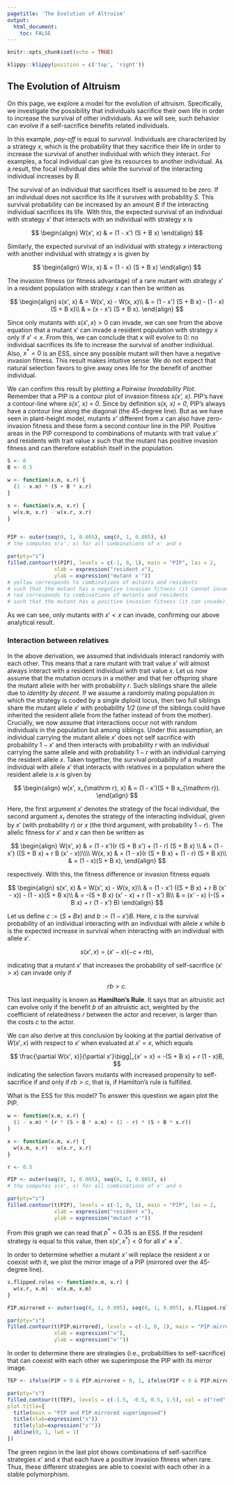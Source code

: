 ```yaml
---
pagetitle: 'The Evolution of Altruism'
output: 
  html_document:
    toc: FALSE
---
```


```r
knitr::opts_chunk$set(echo = TRUE)
```

```r
klippy::klippy(position = c('top', 'right'))
```

<!-- # Games Plants Play {.tabset} -->

## The Evolution of Altruism

On this page, we explore a model for the evolution of altruism. Specifically, we investigate the possibility that individuals sacrifice their own life in order to increase the survival of other individuals. As we will see, such behavior can evolve if a self-sacrifice benefits related individuals.

In this example, *pay-off* is equal to *survival*. Individuals are characterized by a strategy *x*, which is the probability that they sacrifice their life in order to increase the survival of another individual with which they interact. For examples, a focal individual can give its resources to another individual. As a result, the focal individual dies while the survival of the interacting individual increases by *B*.

The survival of an individual that sacrifices itself is assumed to be zero. If an individual does not sacrifice its life it survives with probability $S$. This survival probability can be increased by an amount $B$ if the interacting individual sacrifices its life. With this, the expected survival of an individual with strategy $x'$ that interacts with an individual with strategy $x$ is

$$
\begin{align}
W(x', x) & = (1 - x') (S + B x)
\end{align}
$$

<!--
sacrificing its life, $W_C(x)$, and of an individual not sacrificing its life, $W_D(x)$, in a population where individuals in the resident population sacrifice their life with probability $x$ becomes

$$
\begin{align}
W_C(x) & = 0\\
W_D(x) & = S + B x.
\end{align}
$$

We here use the notation $W_C$ for individuals that self-sacrifice (*C* stands for cooperate) and $W_D$ for individuals that do not self-sacrifice (*D* stands for defect). *Cooperate* and *defect* is a common terminology in game theory in the context of altruism. Now let us consider a rare mutant that self-sacrifices with probability $x'$. With probability $x'$ this individuals dies and with probability $(1-x')$ it survives with probability $W_D(x)$. Taken together, the survival of a rare mutant individual with strategy $x'$ in a resident population with strategy $x$ is given by
-->

Similarly, the expected survival of an individual with strategy $x$ interactiong with another individual with strategy $x$ is given by

$$
\begin{align}
W(x, x) & = (1 - x) (S + B x)
\end{align}
$$

The invasion fitness (or fitness advantage) of a rare mutant with strategy $x'$ in a resident population with strategy $x$ can then be written as

$$
\begin{align}
s(x', x) & = W(x', x) - W(x, x)\\
        & = (1 - x') (S + B x) - (1 - x) (S + B x)\\
        & = (x - x') (S + B x).
\end{align}
$$

Since only mutants with $s(x', x) > 0$ can invade, we can see from the above equation that a mutant $x'$ can invade a resident population with strategy $x$ only if $x' < x$. From this, we can conclude that $x$ will evolve to $0$: no individual sacrifices its life to increase the survival of another individual. Also, $x^*=0$ is an ESS, since any possible mutant will then have a negative invasion fitness. This result makes intuitive sense: We do not expect that natural selection favors to give away ones life for the benefit of another individual.

We can confirm this result by plotting a *Pairwise Invadability Plot*. Remember that a PIP is a contour plot of invasion fitness *s(x', x)*. PIP's have a contour-line where *s(x', x) = 0*. Since by definition *s(x, x) = 0*, PIP's always have a contour line along the diagonal (the 45-degree line). But as we have seen in plant-height model, mutants *x'* different from *x* can also have zero-invasion fitness and these form a second contour line in the PIP. Positive areas in the PIP correspond to combinations of mutants with trait value *x'* and residents with trait value *x* such that the mutant has positive invasion fitness and can therefore establish itself in the population.

```r
S <- 0
B <- 0.5

w <- function(x.m, x.r) {
  (1 - x.m) * (S + B * x.r)
}

s <- function(x.m, x.r) {
  w(x.m, x.r) - w(x.r, x.r)
}


PIP <- outer(seq(0, 1, 0.005), seq(0, 1, 0.005), s)
# the computes s(x', x) for all combinations of x' and x

par(pty="s")
filled.contour(t(PIP), levels = c(-1, 0, 1), main = "PIP", las = 2,
               xlab = expression("resident x"),
               ylab = expression("mutant x'"))
# yellow corresponds to combinations of mutants and residents
# such that the mutant has a negative invasion fitness (it cannot invade)
# red corresponds to combinations of mutants and residents
# such that the mutant has a positive invasion fitness (it can invade). 
```

As we can see, only mutants with $x' < x$ can invade, confirming our above analytical result.


### Interaction between relatives

In the above derivation, we assumed that individuals interact randomly with each other. This means that a rare mutant with trait value $x'$ will almost always interact with a resident individual with trait value $x$. Let us now assume that the mutation occurs in a mother and that her offspring share the mutant allele with her with probability *r*. Such siblings share the allele due to *identity by decent*. If we assume a randomly mating population in which the strategy is coded by a single diploid locus, then two full siblings share the mutant allele $x'$ with probability *1/2* (one of the siblings could have inherited the resident allele from the father instead of from the mother). Crucially, we now assume that interactions occur not with random individuals in the population but among siblings. Under this assumption, an individual carrying the mutant allele $x'$ does not self sacrifice with probability $1 - x'$ and then interacts with probability $r$ with an individual carrying the same allele and with probability $1-r$ with an individual carrying the resident allele $x$. Taken together, the survival probability of a mutant individual with allele $x'$ that interacts with relatives in a population where the resident allele is $x$ is given by

$$
\begin{align}
w(x', x_{\mathrm r}, x) & = (1 - x')(S + B x_{\mathrm r}).
\end{align}
$$

Here, the first argument $x'$ denotes the strategy of the focal individual, the second argument $x_{\mathrm r}$ denotes the strategy of the interacting individual, given by $x'$ (with probability $r$) or $x$ (the third argument, with probability $1-r$). The allelic fitness for $x'$ and $x$ can then be written as

$$
\begin{align}
W(x', x) & = (1 - x')(r (S + B x') + (1 - r) (S + B x) \\
        & = (1 - x') ((S + B x) + r B (x' - x))\\\\
W(x, x) & = (1 - x)(r (S + B x) + (1 - r) (S + B x)\\
        & = (1 - x)(S + B x),
\end{align}
$$

respectively. With this, the fitness difference or invasion fitness equals

$$
\begin{align}
s(x', x) & = W(x', x) - W(x, x)\\
         & = (1 - x') ((S + B x) + r B (x' - x)) - (1 - x)(S + B x)\\
         & = -(S + B x) (x' - x) + r (1 - x') B\\
         & = (x' - x) (-(S + B x) + r (1 - x') B)
\end{align}
$$         
         
Let us define $c := (S + B x)$ and $b := (1 - x') B$. Here, $c$ is the survival probability of an individual interacting with an individual with allele $x$ while $b$ is the expected increase in survival when interacting with an individual with allele $x'$.

$$
s(x', x)  = (x' - x) (-c + r b),
$$

indicating that a mutant $x'$ that increases the probability of self-sacrifice ($x' > x$) can invade only if 

$$
r b > c.
$$

This last inequality is known as **Hamilton's Rule**. It says that an altruistic act can evolve only if the benefit $b$ of an altruistic act, weighted by the coefficient of relatedness $r$ between the actor and receiver, is larger than the costs $c$ to the actor.

We can also derive at this conclusion by looking at the partial derivative of $W(x', x)$ with respect to $x'$ when evaluated at $x' = x$, which equals

$$
\frac{\partial W(x', x)}{\partial x'}\bigg|_{x' = x} = -(S + B x) + r (1 - x)B,
$$
indicating the selection favors mutants with increased propensity to self-sacrifice if and only if $rb>c$, that is, if Hamilton's rule is fulfilled.

What is the ESS for this model? To answer this question we again plot the PIP.

```r
w <- function(x.m, x.r) {
  (1 - x.m) * (r * (S + B * x.m) + (1 - r) * (S + B * x.r))
}

x <- function(x.m, x.r) {
  w(x.m, x.r) - w(x.r, x.r)
}

r <- 0.5

PIP <- outer(seq(0, 1, 0.005), seq(0, 1, 0.005), s)
# the computes s(x', x) for all combinations of x' and x

par(pty="s")
filled.contour(t(PIP), levels = c(-1, 0, 1), main = "PIP", las = 2,
               xlab = expression("resident x"),
               ylab = expression("mutant x'"))
```

From this graph we can read that $p^* = 0.35$ is an ESS. If the resident strategy is equal to this value, then  $s(x', x^*) < 0$ for all $x' \neq x^*$.

In order to determine whether a mutant *x'* will replace the resident *x* or coexist with it, we plot the mirror image of a PIP (mirrored over the 45-degree line).

```r
s.flipped.roles <- function(x.m, x.r) {
  w(x.r, x.m) - w(x.m, x.m)
}

PIP.mirrored <- outer(seq(0, 1, 0.005), seq(0, 1, 0.005), s.flipped.roles)

par(pty="s")
filled.contour(t(PIP.mirrored), levels = c(-1, 0, 1), main = "PIP.mirrored", las = 2,
               xlab = expression("x"),
               ylab = expression("x'"))
```

In order to determine there are strategies (i.e., probabilities to self-sacrifice) that can coexist with each other we superimpose the PIP with its mirror image.

```r
TEP <- ifelse(PIP > 0 & PIP.mirrored > 0, 1, ifelse(PIP < 0 & PIP.mirrored < 0, -1, 0))

par(pty="s")
filled.contour(t(TEP), levels = c(-1.5, -0.5, 0.5, 1.5), col = c("red", "blue", "green"),
plot.title={
  title(main = "PIP and PIP.mirrored superimposed")
  title(xlab=expression("x"))
  title(ylab=expression("x'"))
  abline(0, 1, lwd = 1)
})
```

The green region in the last plot shows combinations of self-sacrifice strategies *x'* and *x* that each have a positive invasion fitness when rare. Thus, these different strategies are able to coexist with each other in a stable polymorphism.

